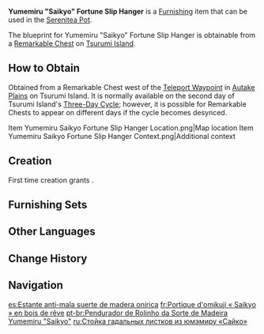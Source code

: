 {{Furnishing Infobox
|id             = 373315
|image          = Item Yumemiru Saikyo Fortune Slip Hanger.png
|category       = Landscape
|subcategory    = Large Object
|quality        = 3
|adeptal_energy = 60
|load           = 125
|reduced_load   = 94
|description    = The [[Fortune Slip]] Hanger that is next to a Fortune Slip-drawing facility.<br>If your drawn fortune proves inauspicious, you may tie that offending fortune slip to this hanger to absolve yourself of that ill luck. Strangely, the hanger is never filled to capacity, though no one has ever seen the shrine maidens take the ominous slips down from it. This has led to a legend that says that the shrine maidens will pray to dispel the portents of misfortune during the night. Once done, these ill-fated slips will turn into sakura petals, carrying the ill fortunes off with them in the wind.
|mention        = 
|blueprint      = Remarkable Chest
}}
'''Yumemiru "Saikyo" Fortune Slip Hanger''' is a [[Furnishing]] item that can be used in the [[Serenitea Pot]].

The blueprint for Yumemiru "Saikyo" Fortune Slip Hanger is obtainable from a [[Remarkable Chest]] on [[Tsurumi Island]].

==How to Obtain==
Obtained from a Remarkable Chest west of the [[Teleport Waypoint]] in [[Autake Plains]] on Tsurumi Island. It is normally available on the second day of Tsurumi Island's [[Tsurumi Island#Three-Day Cycle|Three-Day Cycle]]; however, it is possible for Remarkable Chests to appear on different days if the cycle becomes desynced.
<gallery>
Item Yumemiru Saikyo Fortune Slip Hanger Location.png|Map location
Item Yumemiru Saikyo Fortune Slip Hanger Context.png|Additional context
</gallery>

==Creation==
First time creation grants {{Item|Trust|24|x=60}}.
{{Recipe
|type = Creation
|time = 14h
|Yumemiru Wood = 12
|Red Dye = 6
|sort = Yumemiru Wood;Red Dye
}}

==Furnishing Sets==
{{Craft Usage|type=Furnishing Set}}

==Other Languages==
{{Other Languages
|en      = Yumemiru "Saikyo" Fortune Slip Hanger
|zhs     = 梦见木「灾祛」御签挂
|zhs_rm  = Mèngjiàn-mù "Zāi Qū" Yùqiān Guà
|zht     = 夢見木「災祛」御籤掛
|zht_rm  = Mèngjiàn-mù "Zāi Qū" Yùqiān Guà
|zh_tl   = <!--use {{Lex|Yumemiru|zh}}-->
|ja      = 夢見の「凶祓い」みくじ掛け
|ja_rm   = Yumemiru no "Kyou-barai" Mikuji-gake{{Assumed}}
|ja_tl   = {{Lexicon|Yumemiru|ja}} "Ward Off Misfortune" Fortune Slip Hanger
|ko      = 꿈<->의 나무 「액막이」 점괘 걸이
|ko_tl   = {{Lex|Yumemiru|ko}} Wood "Preventing Misfortune" Fortune Slip Hanger
|es      = Estante anti-mala suerte de madera onírica
|es_tl   = {{Lex|Yumemiru|es}} Wood Anti-Bad Luck Shelf
|fr      = Portique d'omikuji «&nbsp;Saikyo&nbsp;» en bois de rêve
|fr_tl   = {{Lex|Yumemiru|fr}} Wood "Saikyo" Omikuji Portico
|ru      = Стойка гадальных листков из юмэмиру «Сайко»
|ru_tl   = Yumemiru "Saikyo" Fortune Slip Hanger
|th      = ป้ายแขวนเซียมซี "Saikyo" ไม้ Yumemiru
|th_rm   = 
|th_tl   = 
|vi      = Bảng Ngự Thần "Giải Hạn" Gỗ Mơ Mộng
|vi_tl   = <!--use {{Lex|Yumemiru|vi}}-->
|de      = Orakel&shy;stäbchen&shy;anhänger „Saikyo“ aus Yumemiru-Holz
|de_tl   = Yumemiru Wood Oracle Stick Hanger "Saikyo"
|id      = Gantungan Slip Keberuntungan Yumemiru "Saikyo"
|id_tl   = Yumemiru "Saikyo" Fortune Slip Hanger
|pt      = Pendurador de Rolinho da Sorte de Madeira Yumemiru "Saikyo"
|pt_tl   = 
|tr      = Yumemiru "Saikyo" Fal Kağıdı Askısı
|tr_tl   = 
|it      = Bacheca degli omikuji Saikyo in legno onirico
|it_tl   = <!--use {{Lex|Yumemiru|it}}-->
}}

==Change History==
{{Change History|2.2}}

==Navigation==
{{Furnishing Navbox|exterior}}

[[es:Estante anti-mala suerte de madera onírica]]
[[fr:Portique d'omikuji « Saikyo » en bois de rêve]]
[[pt-br:Pendurador de Rolinho da Sorte de Madeira Yumemiru "Saikyo"]]
[[ru:Стойка гадальных листков из юмэмиру «Сайко»]]